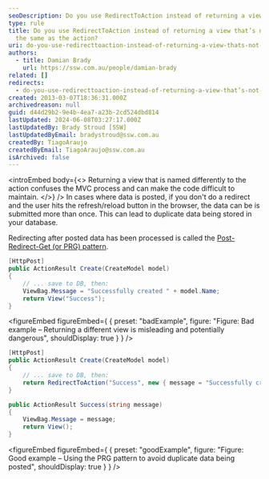 ```yaml
---
seoDescription: Do you use RedirectToAction instead of returning a view that's not named the same as the action?
type: rule
title: Do you use RedirectToAction instead of returning a view that’s not named
  the same as the action?
uri: do-you-use-redirecttoaction-instead-of-returning-a-view-thats-not-named-the-same-as-the-action
authors:
  - title: Damian Brady
    url: https://ssw.com.au/people/damian-brady
related: []
redirects:
  - do-you-use-redirecttoaction-instead-of-returning-a-view-that’s-not-named-the-same-as-the-action
created: 2013-03-07T18:36:31.000Z
archivedreason: null
guid: d44d29b2-9e4b-4ea7-a23b-2cd524dbd814
lastUpdated: 2024-06-08T03:27:17.000Z
lastUpdatedBy: Brady Stroud [SSW]
lastUpdatedByEmail: bradystroud@ssw.com.au
createdBy: TiagoAraujo
createdByEmail: TiagoAraujo@ssw.com.au
isArchived: false
---
```


<introEmbed
  body={<>
Returning a view that is named differently to the action confuses the MVC process and can make the code difficult to maintain.
  </>}
/>
In cases where data is posted, if you don't do a redirect and the user hits the refresh/reload button in the browser, the data can be is submitted more than once. This can lead to duplicate data being stored in your database.

Redirecting after posted data has been processed is called the [Post-Redirect-Get (or PRG) pattern](https://en.wikipedia.org/wiki/Post/Redirect/Get).

```cs
[HttpPost]
public ActionResult Create(CreateModel model)
{
    // ... save to DB, then:
    ViewBag.Message = "Successfully created " + model.Name;
    return View("Success");
}
```

<figureEmbed figureEmbed={ {
  preset: "badExample",
  figure: "Figure: Bad example – Returning a different view is misleading and potentially dangerous",
  shouldDisplay: true
} } />


```cs
[HttpPost]
public ActionResult Create(CreateModel model)
{
    // ... save to DB, then:
    return RedirectToAction("Success", new { message = "Successfully created " + model.Name });
}

public ActionResult Success(string message)
{
    ViewBag.Message = message;
    return View();
}
```

<figureEmbed figureEmbed={ {
  preset: "goodExample",
  figure: "Figure: Good example – Using the PRG pattern to avoid duplicate data being posted",
  shouldDisplay: true
} } />
